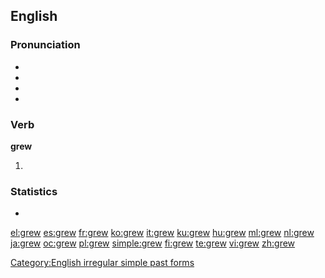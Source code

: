 ==English==

===Pronunciation===
* {{SAMPA|/gr\u:/}}
* {{IPA|/ɡɹuː/}}
* {{audio|en-us-grew.ogg|Audio (US)}}
* {{rhymes|uː}}

===Verb===
'''grew'''

# {{simple past of|grow}}

===Statistics===
* {{rank|getting|stay|months|677|grew|boys|joy|green}}

[[Category:English irregular simple past forms]]

[[el:grew]]
[[es:grew]]
[[fr:grew]]
[[ko:grew]]
[[it:grew]]
[[ku:grew]]
[[hu:grew]]
[[ml:grew]]
[[nl:grew]]
[[ja:grew]]
[[oc:grew]]
[[pl:grew]]
[[simple:grew]]
[[fi:grew]]
[[te:grew]]
[[vi:grew]]
[[zh:grew]]